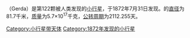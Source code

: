 {{Infobox Planet | discovery=yes | physical_characteristics = yes | bgcolour=#FFFFC0 |
 name=122 Gerda
 | discoverer=[[克里斯蒂安·亨利·弗里德里希·彼得斯|克里斯蒂安·亨利·弗里德里希·彼得斯]]
 | discovered=1872年7月31日
 | alt_names= 
 | mp_category=[[主小行星帶|主小行星帶]]
 | epoch=2006年12月31日 ([[Julian_day|JD]] 2454100.5)
 | semimajor=481.975 [[Giga|G]][[metre|m]] (3.222 [[Astronomical_unit|AU]])
 | perihelion=462.356 Gm (3.091 AU)
 | aphelion=501.593 Gm (3.353 AU)
 | eccentricity=0.041
 | period=2112.255 [[day|d]] (5.78 [[Julian_year_(astronomy)|a]])
 | inclination=1.639[[degree_(angle)|°]]
 | asc_node=178.433°
 | arg_peri=325.878°
 | mean_anomaly=283.072°
 | avg_speed=16.59 km/[[second|s]]
 | dimensions=81.7 km
 | mass=5.7{{e|17}} [[kilogram|kg]]
 | density=? g/[[cubic_centimetre|cm³]]
 | surface_grav=0.0228 m/s²
 | escape_velocity=0.0432 km/s
 | rotation=? d
 | spectral_type=[[S-type_asteroid|S]]
 | abs_magnitude=7.87
 | albedo=?
 | single_temperature=~155 [[kelvin|K]]}}
'''{{BASEPAGENAME}}'''（Gerda）是第122颗被人类发现的[[小行星|小行星]]，于1872年7月31日发现。{{BASEPAGENAME}}的[[直径|直径]]为81.7千米，[[质量|质量]]为5.7×10<sup>17</sup>千克，[[公转周期|公转周期]]为2112.255天。

{{beltasteroid-stub}}

[[Category:小行星带天体|Category:小行星带天体]]
[[Category:1872年发现的小行星|Category:1872年发现的小行星]]